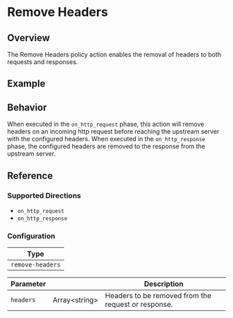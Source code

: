 
# Remove Headers

## Overview

The Remove Headers policy action enables the removal of headers to both requests and responses.

## Example

<ExampleHTTP />

## Behavior

When executed in the `on_http_request` phase, this action will remove headers on an incoming http request before reaching the upstream server with
the configured headers. When executed in the `on_http_response` phase, the configured headers are removed to the response from the upstream server.

## Reference

### Supported Directions

- `on_http_request`
- `on_http_response`

### Configuration

| Type             |
| ---------------- |
| `remove-headers` |

| Parameter | &nbsp;              | Description                                         |
| --------- | ------------------- | --------------------------------------------------- |
| `headers` | Array&lt;string&gt; | Headers to be removed from the request or response. |
